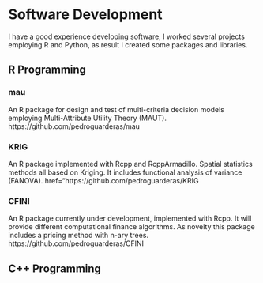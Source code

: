 <!------------------------------------------------------------------------------------------------->
# Software Development

I have a good experience developing software, I worked several projects employing R and Python, as 
result I created some packages and libraries.

<!------------------------------------------------------------------------------------------------->
## R Programming

### mau
An R package for design and test of multi-criteria decision models employing Multi-Attribute 
Utility Theory (MAUT). 
https://github.com/pedroguarderas/mau

### KRIG
An R package implemented with Rcpp and RcppArmadillo. Spatial statistics methods all based on 
Kriging. It includes functional analysis of variance (FANOVA). 
href="https://github.com/pedroguarderas/KRIG

### CFINI
An R package currently under development, implemented with Rcpp. It will provide  different 
computational finance algorithms. As novelty this package includes a pricing method with n-ary 
trees. 
https://github.com/pedroguarderas/CFINI

<!------------------------------------------------------------------------------------------------->
## C++ Programming

